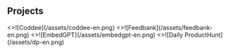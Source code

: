 
<Contents />

<Contribution />

## Projects

<div className="mt-4 grid grid-cols-1 gap-4 sm:grid-cols-2">
  <Card.Link title="Coddee" href="https://coddee.dev">
    <>![Coddee](/assets/coddee-en.png)</>
  </Card.Link>
  <Card.Link title="Feedbank" href="https://feedbank.app/en">
    <>![Feedbank](/assets/feedbank-en.png)</>
  </Card.Link>
  <Card.Link title="EmbedGPT" href="https://embedgpt.kidow.me/en">
    <>![EmbedGPT](/assets/embedgpt-en.png)</>
  </Card.Link>
  <Card.Link
    title="Daily ProductHunt"
    href="https://daily-producthunt.kidow.me/en"
  >
    <>![Daily ProductHunt](/assets/dp-en.png)</>
  </Card.Link>
</div>

<Comment />
